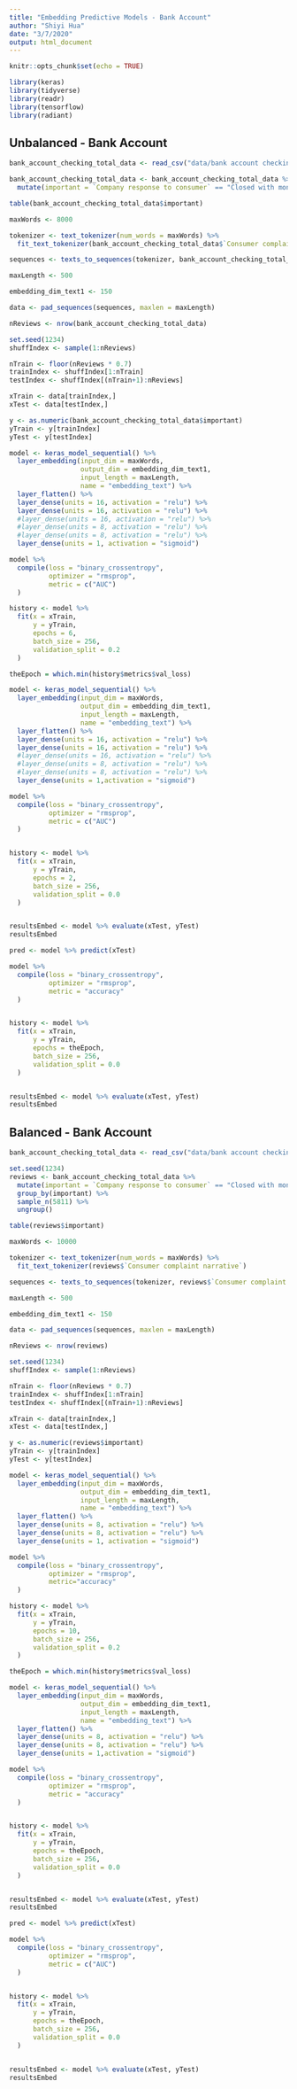 ```yaml
---
title: "Embedding Predictive Models - Bank Account"
author: "Shiyi Hua"
date: "3/7/2020"
output: html_document
---
```


```r
knitr::opts_chunk$set(echo = TRUE)
```


```r
library(keras)
library(tidyverse)
library(readr)
library(tensorflow)
library(radiant)
```


## Unbalanced - Bank Account
```r
bank_account_checking_total_data <- read_csv("data/bank account checking total data.csv")

bank_account_checking_total_data <- bank_account_checking_total_data %>% 
  mutate(important = `Company response to consumer` == "Closed with monetary relief")

table(bank_account_checking_total_data$important)
```


```r
maxWords <- 8000

tokenizer <- text_tokenizer(num_words = maxWords) %>%
  fit_text_tokenizer(bank_account_checking_total_data$`Consumer complaint narrative`)

sequences <- texts_to_sequences(tokenizer, bank_account_checking_total_data$`Consumer complaint narrative`)
```


```r
maxLength <- 500

embedding_dim_text1 <- 150

data <- pad_sequences(sequences, maxlen = maxLength)
```


```r
nReviews <- nrow(bank_account_checking_total_data)

set.seed(1234)
shuffIndex <- sample(1:nReviews)

nTrain <- floor(nReviews * 0.7)
trainIndex <- shuffIndex[1:nTrain]
testIndex <- shuffIndex[(nTrain+1):nReviews]

xTrain <- data[trainIndex,]
xTest <- data[testIndex,]

y <- as.numeric(bank_account_checking_total_data$important)
yTrain <- y[trainIndex]
yTest <- y[testIndex]
```


```r
model <- keras_model_sequential() %>%
  layer_embedding(input_dim = maxWords,
                  output_dim = embedding_dim_text1,
                  input_length = maxLength,
                  name = "embedding_text") %>%
  layer_flatten() %>%
  layer_dense(units = 16, activation = "relu") %>%
  layer_dense(units = 16, activation = "relu") %>%
  #layer_dense(units = 16, activation = "relu") %>%
  #layer_dense(units = 8, activation = "relu") %>%
  #layer_dense(units = 8, activation = "relu") %>%
  layer_dense(units = 1, activation = "sigmoid")

model %>% 
  compile(loss = "binary_crossentropy",
          optimizer = "rmsprop",
          metric = c("AUC")
  )

history <- model %>% 
  fit(x = xTrain,
      y = yTrain,
      epochs = 6,
      batch_size = 256,
      validation_split = 0.2
  )
```


```r
theEpoch = which.min(history$metrics$val_loss)

model <- keras_model_sequential() %>%
  layer_embedding(input_dim = maxWords,
                  output_dim = embedding_dim_text1,
                  input_length = maxLength,
                  name = "embedding_text") %>%
  layer_flatten() %>%
  layer_dense(units = 16, activation = "relu") %>%
  layer_dense(units = 16, activation = "relu") %>%
  #layer_dense(units = 16, activation = "relu") %>%
  #layer_dense(units = 8, activation = "relu") %>%
  #layer_dense(units = 8, activation = "relu") %>%
  layer_dense(units = 1,activation = "sigmoid")

model %>% 
  compile(loss = "binary_crossentropy",
          optimizer = "rmsprop",
          metric = c("AUC")
  )


history <- model %>% 
  fit(x = xTrain,
      y = yTrain,
      epochs = 2,
      batch_size = 256,
      validation_split = 0.0
  )


resultsEmbed <- model %>% evaluate(xTest, yTest)
resultsEmbed
```


```r
pred <- model %>% predict(xTest)

model %>% 
  compile(loss = "binary_crossentropy",
          optimizer = "rmsprop",
          metric = "accuracy"
  )


history <- model %>% 
  fit(x = xTrain,
      y = yTrain,
      epochs = theEpoch,
      batch_size = 256,
      validation_split = 0.0
  )


resultsEmbed <- model %>% evaluate(xTest, yTest)
resultsEmbed
```


## Balanced - Bank Account
```r
bank_account_checking_total_data <- read_csv("data/bank account checking total data.csv")

set.seed(1234)
reviews <- bank_account_checking_total_data %>% 
  mutate(important = `Company response to consumer` == "Closed with monetary relief") %>%
  group_by(important) %>%
  sample_n(5811) %>%
  ungroup()

table(reviews$important)
```


```r
maxWords <- 10000

tokenizer <- text_tokenizer(num_words = maxWords) %>%
  fit_text_tokenizer(reviews$`Consumer complaint narrative`)

sequences <- texts_to_sequences(tokenizer, reviews$`Consumer complaint narrative`)
```


```r
maxLength <- 500

embedding_dim_text1 <- 150

data <- pad_sequences(sequences, maxlen = maxLength)
```


```r
nReviews <- nrow(reviews)

set.seed(1234)
shuffIndex <- sample(1:nReviews)

nTrain <- floor(nReviews * 0.7)
trainIndex <- shuffIndex[1:nTrain]
testIndex <- shuffIndex[(nTrain+1):nReviews]

xTrain <- data[trainIndex,]
xTest <- data[testIndex,]

y <- as.numeric(reviews$important)
yTrain <- y[trainIndex]
yTest <- y[testIndex]
```


```r
model <- keras_model_sequential() %>%
  layer_embedding(input_dim = maxWords,
                  output_dim = embedding_dim_text1,
                  input_length = maxLength,
                  name = "embedding_text") %>%
  layer_flatten() %>%
  layer_dense(units = 8, activation = "relu") %>%
  layer_dense(units = 8, activation = "relu") %>%
  layer_dense(units = 1, activation = "sigmoid")

model %>% 
  compile(loss = "binary_crossentropy",
          optimizer = "rmsprop",
          metric="accuracy"
  )

history <- model %>% 
  fit(x = xTrain,
      y = yTrain,
      epochs = 10,
      batch_size = 256,
      validation_split = 0.2
  )
```


```r
theEpoch = which.min(history$metrics$val_loss)

model <- keras_model_sequential() %>%
  layer_embedding(input_dim = maxWords,
                  output_dim = embedding_dim_text1,
                  input_length = maxLength,
                  name = "embedding_text") %>%
  layer_flatten() %>%
  layer_dense(units = 8, activation = "relu") %>%
  layer_dense(units = 8, activation = "relu") %>%
  layer_dense(units = 1,activation = "sigmoid")

model %>% 
  compile(loss = "binary_crossentropy",
          optimizer = "rmsprop",
          metric = "accuracy"
  )


history <- model %>% 
  fit(x = xTrain,
      y = yTrain,
      epochs = theEpoch,
      batch_size = 256,
      validation_split = 0.0
  )


resultsEmbed <- model %>% evaluate(xTest, yTest)
resultsEmbed
```


```r
pred <- model %>% predict(xTest)

model %>% 
  compile(loss = "binary_crossentropy",
          optimizer = "rmsprop",
          metric = c("AUC")
  )


history <- model %>% 
  fit(x = xTrain,
      y = yTrain,
      epochs = theEpoch,
      batch_size = 256,
      validation_split = 0.0
  )


resultsEmbed <- model %>% evaluate(xTest, yTest)
resultsEmbed
```



